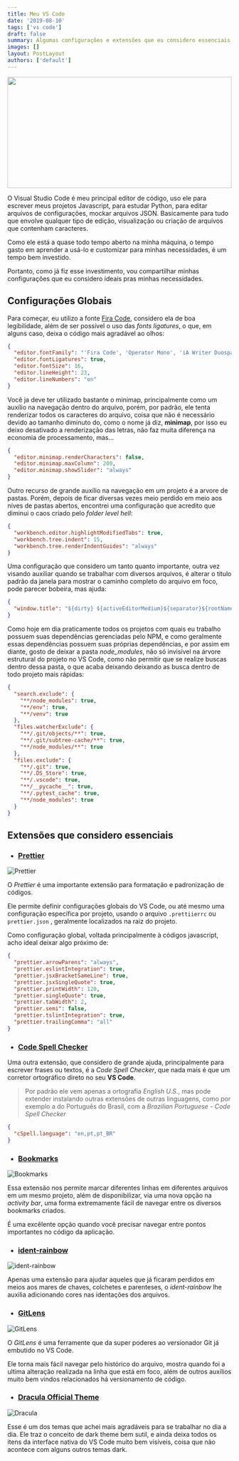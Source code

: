 ```yaml
---
title: Meu VS Code
date: '2019-08-10'
tags: ['vs code']
draft: false
summary: Algumas configurações e extensões que eu considero essenciais sempre que vou utilizar meu VS Code
images: []
layout: PostLayout
authors: ['default']
---
```



<img src="/static/images/posts/vs_code/cover.jpg" width="100%" height="250" style="object-fit: cover;" />

O Visual Studio Code é meu principal editor de código, uso ele para escrever meus projetos Javascript,
para estudar Python, para editar arquivos de configurações, mockar arquivos JSON. Basicamente para tudo que envolve
qualquer tipo de edição, visualização ou criação de arquivos que contenham caracteres.

Como ele está a quase todo tempo aberto na minha máquina, o tempo gasto em aprender a usá-lo e customizar para
minhas necessidades, é um tempo bem investido.

Portanto, como já fiz esse investimento, vou compartilhar minhas configurações
que eu considero ideais pras minhas necessidades.

## Configurações Globais

Para começar, eu utilizo a fonte [Fira Code](https://github.com/tonsky/FiraCode), considero ela de boa legibilidade, além de ser possível o uso das
_fonts ligatures_, o que, em alguns caso, deixa o código mais agradável ao olhos:

```json
{
  "editor.fontFamily": "'Fira Code', 'Operator Mono', 'iA Writer Duospace', 'Source Code Pro', Menlo, Monaco, monospace",
  "editor.fontLigatures": true,
  "editor.fontSize": 16,
  "editor.lineHeight": 23,
  "editor.lineNumbers": "on"
}
```

Você ja deve ter utilizado bastante o minimap, principalmente como um auxílio na navegação dentro do arquivo, porém, por padrão, ele tenta renderizar todos os caracteres do arquivo, coisa que não é
necessário devido ao tamanho diminuto do, como o nome já diz, **minimap**, por isso eu deixo desativado
a renderização das letras, não faz muita diferença na economia de processamento, mas...

```json
{
  "editor.minimap.renderCharacters": false,
  "editor.minimap.maxColumn": 200,
  "editor.minimap.showSlider": "always"
}
```

Outro recurso de grande auxílio na navegação em um projeto é a arvore de pastas. Porém, depois
de ficar diversas vezes meio perdido em meio aos níves de pastas abertos, encontrei uma configuração
que acredito que diminui o caos criado pelo _folder level hell_:

```json
{
  "workbench.editor.highlightModifiedTabs": true,
  "workbench.tree.indent": 15,
  "workbench.tree.renderIndentGuides": "always"
}
```

Uma configuração que considero um tanto quanto importante, outra vez visando
auxiliar quando se trabalhar com diversos arquivos, é alterar o titulo padrão
da janela para mostrar o caminho completo do arquivo em foco, pode parecer
bobeira, mas ajuda:

```json
{
  "window.title": "${dirty} ${activeEditorMedium}${separator}${rootName}"
}
```

Como hoje em dia praticamente todos os projetos com quais eu trabalho possuem
suas dependências gerenciadas pelo NPM, e como geralmente essas dependências
possuem suas próprias dependências, e por assim em diante, gosto de deixar
a pasta _node_modules_, não só invisível na árvore estrutural do projeto no
VS Code, como não permitir que se realize buscas dentro dessa pasta, o que
acaba deixando deixando as busca dentro de todo projeto mais rápidas:

```json
{
  "search.exclude": {
    "**/node_modules": true,
    "**/env": true,
    "**/venv": true
  },
  "files.watcherExclude": {
    "**/.git/objects/**": true,
    "**/.git/subtree-cache/**": true,
    "**/node_modules/**": true
  },
  "files.exclude": {
    "**/.git": true,
    "**/.DS_Store": true,
    "**/.vscode": true,
    "**/__pycache__": true,
    "**/.pytest_cache": true,
    "**/node_modules": true
  }
}
```

## Extensões que considero essenciais

- ### [Prettier](https://github.com/prettier/prettier-vscode)

![Prettier](https://raw.githubusercontent.com/prettier/prettier-logo/master/images/prettier-banner-light.png)

O _Prettier_ é uma importante extensão para formatação e padronização
de códigos.

Ele permite definir configurações globais do VS Code, ou até mesmo uma configuração
específica por projeto, usando o arquivo `.prettiierrc` ou `prettier.json`
, geralmente localizados na raiz do projeto.

Como configuração global, voltada principalmente à códigos javascript,
acho ideal deixar algo próximo de:

```json
{
  "prettier.arrowParens": "always",
  "prettier.eslintIntegration": true,
  "prettier.jsxBracketSameLine": true,
  "prettier.jsxSingleQuote": true,
  "prettier.printWidth": 120,
  "prettier.singleQuote": true,
  "prettier.tabWidth": 2,
  "prettier.semi": false,
  "prettier.tslintIntegration": true,
  "prettier.trailingComma": "all"
}
```

- ### [Code Spell Checker](https://github.com/streetsidesoftware/vscode-spell-checker)

Uma outra extensão, que considero de grande ajuda, principalmente para escrever
frases ou textos, é a _Code Spell Checker_, que nada mais é que um corretor
ortográfico direto no seu **VS Code**.

> Por padrão ele vem apenas a ortografia _English U.S._, mas pode extender
> instalando outras extensões de outras linguagens, como por exemplo
> a do Português do Brasil, com a _Brazilian Portuguese - Code Spell Checker_

```json
{
  "cSpell.language": "en,pt,pt_BR"
}
```

- ### [Bookmarks](https://github.com/alefragnani/vscode-bookmarks)

![Bookmarks](https://github.com/alefragnani/vscode-bookmarks/raw/master/images/bookmarks-toggle-labeled.gif)

Essa extensão nos permite marcar diferentes linhas em diferentes arquivos em um mesmo projeto, além de disponibilizar, via uma nova opção na _activity bar_, uma forma extremamente fácil de navegar entre os diversos bookmarks criados.

É uma excêlente opção quando você precisar navegar entre pontos importantes no código da aplicação.

- ### [ident-rainbow](https://github.com/oderwat/vscode-indent-rainbow)

![ident-rainbow](https://raw.githubusercontent.com/oderwat/vscode-indent-rainbow/master/assets/example.png)

Apenas uma extensão para ajudar aqueles que já ficaram perdidos em meios aos mares de chaves, colchetes e parenteses, o _ident-rainbow_ lhe auxilia adicionando cores nas identações dos arquivos.

- ### [GitLens](https://gitlens.amod.io/)

![GitLens](https://raw.githubusercontent.com/eamodio/vscode-gitlens/master/images/docs/gitlens-logo.png)

O _GitLens_ é uma ferramente que da super poderes ao versionador Git já embutido no VS Code.

Ele torna mais fácil navegar pelo histórico do arquivo, mostra quando foi a ultima alteração realizada na linha que está em foco, além de outros auxílios muito bem vindos relacionados há versionamento de código.

- ### [Dracula Official Theme](https://draculatheme.com/visual-studio-code/)

![Dracula](https://camo.githubusercontent.com/0fabc6ce63d1f7b6870311e1d096d07c11f27d63/68747470733a2f2f64726163756c617468656d652e636f6d2f6173736574732f696d672f64726163756c612e676966)

Esse é um dos temas que achei mais agradáveis para se trabalhar no dia a dia. Ele traz o conceito de dark theme bem sutil, e ainda deixa todos os itens da interface nativa do VS Code muito bem visíveis, coisa que não acontece com alguns outros temas dark.
